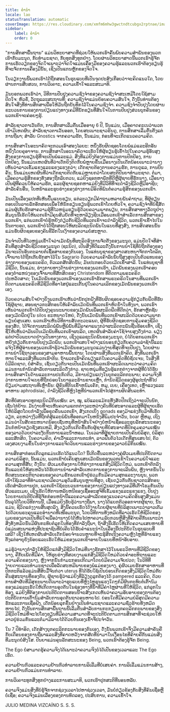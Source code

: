 ```yaml
---
title: ຄຳນຳ
locale: lao
statusTranslation: automatic
coverImage: https://res.cloudinary.com/xmfm6mhw3gwctndtcubgx2rptnae/image/upload/v1740337243/small_cover_educacion_fundamental_a051170f1c.webp
sidebar:
    label: ຄຳນຳ
    order: 0
---
```

"ການສຶກສາພື້ນຖານ" ແມ່ນວິທະຍາສາດທີ່ຊ່ວຍໃຫ້ພວກເຮົາຄົ້ນພົບຄວາມສໍາພັນຂອງພວກເຮົາກັບມະນຸດ, ກັບທໍາມະຊາດ, ກັບທຸກສິ່ງທຸກຢ່າງ. ໂດຍຜ່ານວິທະຍາສາດນີ້ພວກເຮົາຮູ້ຈັກການເຮັດວຽກຂອງຈິດໃຈເພາະວ່າຈິດໃຈແມ່ນເຄື່ອງມືຂອງຄວາມຮູ້ແລະພວກເຮົາຕ້ອງຮຽນຮູ້ທີ່ຈະຈັດການເຄື່ອງມືນັ້ນ, ເຊິ່ງເປັນແກນຫຼັກຂອງຈິດໃຈ.

ໃນວຽກງານນີ້ພວກເຮົາໄດ້ຖືກສອນໃນຮູບແບບທີ່ເປັນຈຸດປະສົງເກືອບວ່າຈະຄິດແນວໃດ, ໂດຍຜ່ານການສືບສວນ, ການວິເຄາະ, ຄວາມເຂົ້າໃຈແລະສະມາທິ.

ມັນບອກພວກເຮົາວ່າ, ວິທີການປັບປຸງຄວາມຊົງຈໍາຂອງຄວາມຊົງຈໍາສະເຫມີໂດຍໃຊ້ສາມປັດໃຈ: ຫົວຂໍ້, ວັດຖຸແລະສະຖານທີ່; ຄວາມຊົງຈໍາແມ່ນຍ້ອນຄວາມສົນໃຈ, ດັ່ງນັ້ນທ່ານຕ້ອງສົນໃຈສິ່ງທີ່ທ່ານສຶກສາເພື່ອໃຫ້ມັນຖືກບັນທຶກໄວ້ໃນຄວາມຊົງຈໍາ. ຄວາມຊົງຈໍາປັບປຸງໂດຍຜ່ານຂະບວນການຂອງການປ່ຽນແປງທາງເຄມີທີ່ນັກຮຽນທີ່ສົນໃຈໃນການປັບປຸງສ່ວນບຸກຄົນຂອງພວກເຂົາຈະຄ່ອຍໆຮູ້.

ສໍາລັບຊາວຕາເວັນຕົກ, ການສຶກສາເລີ່ມຕົ້ນເມື່ອອາຍຸ 6 ປີ, ນັ້ນແມ່ນ, ເມື່ອຄາດຄະເນວ່າພວກເຂົາມີເຫດຜົນ; ສໍາລັບຊາວຕາເວັນອອກ, ໂດຍສະເພາະຊາວຮິນດູ, ການສຶກສາເລີ່ມຕົ້ນຕັ້ງແຕ່ການຖືພາ; ສໍາລັບ Gnostics ຈາກຄວາມຮັກ, ນັ້ນແມ່ນ, ກ່ອນທີ່ຈະເກີດແນວຄວາມຄິດ.

ການສຶກສາໃນອະນາຄົດຈະກວມເອົາສອງໄລຍະ: ຫນຶ່ງຮັບຜິດຊອບໂດຍພໍ່ແມ່ແລະອີກອັນຫນຶ່ງໂດຍຄູອາຈານ. ການສຶກສາໃນອະນາຄົດຈະເຮັດໃຫ້ຜູ້ຮຽນຮູ້ເຂົ້າໄປໃນຄວາມຮູ້ອັນສູງສົ່ງຂອງການຮຽນຮູ້ທີ່ຈະເປັນພໍ່ແລະແມ່. ສິ່ງທີ່ແມ່ຍິງຕ້ອງການແມ່ນການປົກປ້ອງ, ການປົກປ້ອງ, ນັ້ນແມ່ນເຫດຜົນທີ່ວ່າເດັກຍິງຕິດກັບພໍ່ຫຼາຍຂຶ້ນເມື່ອນາງເປັນເດັກນ້ອຍເພາະວ່ານາງເຫັນວ່າລາວເຂັ້ມແຂງແລະແຂງແຮງກວ່າ; ເດັກຊາຍຕ້ອງການຄວາມຮັກ, ການດູແລ, ການບີບຄັ້ນ, ນັ້ນແມ່ນເຫດຜົນທີ່ວ່າເດັກຊາຍຕິດກັບແມ່ຫຼາຍກວ່າໂດຍສະຕິປັນຍາທໍາມະຊາດ. ຕໍ່ມາ, ເມື່ອຄວາມຮູ້ສຶກຂອງທັງສອງຖືກລົບກວນ, ແມ່ຍິງຊອກຫາພັກທີ່ດີຫຼືຜູ້ຊາຍທີ່ຮັກນາງ, ເມື່ອນາງເປັນຜູ້ທີ່ຄວນໃຫ້ຄວາມຮັກ, ແລະຜູ້ຊາຍຊອກຫາແມ່ຍິງທີ່ມີວິທີທີ່ຈະດໍາລົງຊີວິດຫຼືມີອາຊີບ; ສໍາລັບຄົນອື່ນ, ໃບຫນ້າແລະຮູບຮ່າງຂອງຮ່າງກາຍມີອິດທິພົນຕໍ່ຄວາມຮູ້ສຶກຂອງພວກເຂົາ.

ມັນເປັນເລື່ອງແປກທີ່ເຫັນປື້ມແບບຮຽນ, ແຕ່ລະວຽກມີຄໍາຖາມຫລາຍພັນຄໍາຖາມ, ທີ່ຜູ້ຂຽນຕອບເປັນລາຍລັກອັກສອນເພື່ອໃຫ້ນັກຮຽນຮຽນຮູ້ພວກເຂົາໂດຍຫົວໃຈ, ຄວາມຊົງຈໍາທີ່ບໍ່ຊື່ສັດແມ່ນຜູ້ເກັບຮັກສາຄວາມຮູ້ທີ່ໄວຫນຸ່ມຮຽນຮູ້ດ້ວຍຄວາມພາກພຽນ, ການສຶກສາທາງວັດຖຸຢ່າງສົມບູນນີ້ເຮັດໃຫ້ພວກເຂົາມີຄຸນສົມບັດທີ່ຈະຫາລ້ຽງຊີບເມື່ອພວກເຂົາສໍາເລັດການສຶກສາຂອງພວກເຂົາ, ແຕ່ພວກເຂົາບໍ່ຮູ້ຫຍັງກ່ຽວກັບຊີວິດທີ່ພວກເຂົາຈະດໍາລົງຊີວິດ, ພວກເຂົາເຂົ້າໄປໃນນັ້ນຕາບອດ, ພວກເຂົາບໍ່ໄດ້ຖືກສອນໃຫ້ຜະລິດຊະນິດພັນໃນແບບທີ່ສູງສົ່ງ, ການສິດສອນນັ້ນແມ່ນຮັບຜິດຊອບຂອງຄົນຂີ້ລັກໃນເງົາຂອງຄວາມບໍ່ສະຫຼາດ.

ມັນຈໍາເປັນທີ່ໄວຫນຸ່ມເຂົ້າໃຈວ່າເມັດພັນທີ່ຜະລິດອົງການຈັດຕັ້ງຂອງມະນຸດ, ແມ່ນປັດໃຈທີ່ສໍາຄັນທີ່ສຸດສໍາລັບຊີວິດຂອງມະນຸດ (ຊະນິດ), ເປັນສິ່ງທີ່ດີແລະດັ່ງນັ້ນການນໍາໃຊ້ທີ່ບໍ່ຖືກຕ້ອງຂອງມັນຈະເປັນອັນຕະລາຍຕໍ່ເຊື້ອສາຍຂອງຕົນເອງ. ໃນແທ່ນບູຊາຂອງສາດສະຫນາຈັກກາໂຕລິກ, ເຈົ້າພາບໄດ້ຖືກເກັບຮັກສາໄວ້ໃນ Sagrario ດ້ວຍຄວາມເຄົາລົບນັບຖືສູງສຸດເປັນຕົວແທນຂອງຮ່າງກາຍຂອງພຣະຄຣິດ, ຕົວເລກສັກສິດນັ້ນ; ມັນປະກອບດ້ວຍເມັດເຂົ້າສາລີ. ໃນແທ່ນບູຊາທີ່ມີຊີວິດ, ນັ້ນແມ່ນ, ຮ່າງກາຍທາງດ້ານຮ່າງກາຍຂອງພວກເຮົາ, ເມັດພັນຂອງພວກເຮົາຄອບຄອງຕໍາແຫນ່ງຂອງເຈົ້າພາບທີ່ສັກສິດຂອງ Christendom ທີ່ຕິດຕາມພຣະຄຣິດປະຫວັດສາດ; ໃນເມັດພັນຂອງພວກເຮົາເອງພວກເຮົາຮັກສາພຣະຄຣິດໃນສານທີ່ພວກເຮົາຕິດຕາມພຣະຄຣິດທີ່ມີຊີວິດທີ່ອາໄສຢູ່ແລະເຕັ້ນຢູ່ໃນຄວາມເລິກຂອງເມັດພັນຂອງພວກເຮົາເອງ.

ດ້ວຍຄວາມສົນໃຈຢ່າງຍິ່ງພວກເຮົາເຫັນວ່ານັກປູກຝັງທີ່ຮັບຜິດຊອບຄວາມຮູ້ກ່ຽວກັບພືດທີ່ຮັບໃຊ້ຜູ້ຊາຍ, ສອນຊາວກະສິກອນໃຫ້ເຄົາລົບເມັດພັນທີ່ພວກເຂົາຫົດນ້ໍາໃນທົ່ງນາ, ພວກເຮົາເຫັນວ່າພວກເຂົາໄດ້ປັບປຸງຄຸນນະພາບຂອງເມັດພັນເພື່ອຜະລິດພືດທີ່ດີກວ່າ, ຮັກສາຫຼັກຊັບຂອງເມັດພືດຢູ່ໃນ silos ຂະຫນາດໃຫຍ່, ດັ່ງນັ້ນເມັດພັນທີ່ພວກເຂົາຜະລິດດ້ວຍຄວາມພາກພຽນບໍ່ສູນເສຍ. ພວກເຮົາເຫັນວິທີການສັດຕະວະແພດ, ຜູ້ທີ່ຮັບຜິດຊອບການຄຸ້ມຄອງຊີວິດຂອງສັດ, ໄດ້ຈັດການຜະລິດພໍ່ພັນຫຼືພໍ່ພັນທີ່ມີລາຄາແພງກວ່າຜະລິດຕະພັນຊີ້ນຮ້ອຍເທົ່າ, ເຊິ່ງຊີ້ໃຫ້ເຫັນວ່າມັນເປັນເມັດພັນທີ່ພວກເຂົາຜະລິດ, ເຫດຜົນສໍາລັບຄ່າໃຊ້ຈ່າຍສູງດັ່ງກ່າວ. ພຽງແຕ່ຢາປົວພະຍາດຢ່າງເປັນທາງການ, ເຊິ່ງດູແລຊະນິດພັນຂອງມະນຸດ, ບໍ່ໄດ້ບອກພວກເຮົາຫຍັງກ່ຽວກັບການປັບປຸງເມັດພັນ; ພວກເຮົາເສຍໃຈຢ່າງແນ່ນອນກ່ຽວກັບຄວາມລ່າຊ້ານີ້ແລະແຈ້ງໃຫ້ຜູ້ອ່ານຂອງພວກເຮົາຮູ້ວ່າເມັດພັນຂອງມະນຸດແມ່ນງ່າຍທີ່ສຸດທີ່ຈະປັບປຸງ, ໂດຍຜ່ານການນໍາໃຊ້ຖາວອນຂອງສາມອາຫານພື້ນຖານ: ໂດຍຜ່ານສິ່ງທີ່ພວກເຮົາຄິດ, ສິ່ງທີ່ພວກເຮົາຫາຍໃຈແລະສິ່ງທີ່ພວກເຮົາກິນ. ຖ້າພວກເຮົາຄິດພຽງແຕ່ໃນຄວາມຄິດທີ່ບໍ່ຊັດເຈນ, ໃນສິ່ງທີ່ບໍ່ມີລົດຊາດ, ບໍ່ສໍາຄັນ, ເຊັ່ນດຽວກັນຈະເປັນເມັດພັນທີ່ພວກເຮົາຜະລິດເພາະວ່າຄວາມຄິດແມ່ນການກໍານົດສໍາລັບການຜະລິດດັ່ງກ່າວ. ຊາຍຫນຸ່ມທີ່ຮຽນຮູ້ແຕກຕ່າງຈາກຜູ້ທີ່ບໍ່ໄດ້ຮັບການສຶກສາໃນດ້ານແລະການປະກົດຕົວ, ມີການປ່ຽນແປງໃນບຸກຄະລິກກະພາບ; ຄວາມຈິງທີ່ວ່າການຫາຍໃຈເບຍທີ່ຖືກຍ່ອຍໃນບາແລະຮ້ານຂາຍເຫຼົ້າ, ກໍານົດຊີວິດຂອງຜູ້ອຸປະຖໍາທີ່ໄປຢ້ຽມຢາມສະຖານທີ່ເຫຼົ່ານັ້ນ: ຜູ້ຄົນທີ່ກິນເຂົ້າຫນົມເຄັກ, ຫມູ, ເບຍ, ເຄື່ອງເທດ, ເຫຼົ້າແວງແລະອາຫານ aphrodisiac, ດໍາລົງຊີວິດທີ່ຫຼົງໄຫຼທີ່ນໍາພວກເຂົາໄປສູ່ການຜິດສິນລະທໍາ.

ສັດທີ່ບໍ່ສະອາດທຸກຊະນິດມີກິ່ນເໝັນ: ລາ, ໝູ, ແບ້ແລະແມ້ກະທັ້ງສັດປີກເຖິງວ່າຈະເປັນນົກ, ເຊັ່ນໄກ່ບ້ານ. ມັນງ່າຍທີ່ຈະເຫັນຄວາມແຕກຕ່າງລະຫວ່າງຄົນທີ່ບໍ່ສະອາດແລະຜູ້ທີ່ຜູ້ຊາຍເຮັດໃຫ້ບໍລິສຸດໂດຍກໍາລັງເພື່ອຂຸດຄົ້ນພວກເຂົາ, ສັງເກດເບິ່ງ gonads ຂອງມ້າແຂ່ງກັບມ້າທີ່ເຮັດວຽກ, ລະຫວ່າງງົວທີ່ຖືກຕໍ່ສູ້ແລະພໍ່ພັນທີ່ອອກມາໃນຫນັງສືພິມປະຈໍາວັນ, boar ຫຼືຫມູ, ເຖິງແມ່ນວ່າໃນສັດຂະຫນາດນ້ອຍເຊັ່ນຫນູທີ່ຫນ້າສົນໃຈຢ່າງບໍ່ຫນ້າເຊື່ອແລະຮູບລັກສະນະຂອງມັນກໍ່ຫນ້າກຽດຊັງສະເຫມີ, ສິ່ງດຽວກັນເກີດຂື້ນກັບຜູ້ຊາຍທີ່ບໍ່ສະອາດທີ່ປົກຄຸມຄວາມເໝັນຂອງລາວດ້ວຍຢາລະງັບກິ່ນກາຍແລະນໍ້າຫອມ. ໃນເວລາທີ່ຜູ້ຊາຍກາຍເປັນຄົນບໍລິສຸດ, ບໍລິສຸດແລະສັກສິດ, ໃນຄວາມຄິດ, ຄໍາເວົ້າແລະການກະທໍາ, ລາວຟື້ນຕົວໄວເດັກທີ່ສູນເສຍໄປ, ຕົວເອງສວຍງາມຂຶ້ນໃນຮ່າງກາຍແລະຈິດວິນຍານແລະຮ່າງກາຍຂອງລາວບໍ່ມີກິ່ນເໝັນ.

ການສຶກສາກ່ອນເກີດລູກແມ່ນເຮັດໄດ້ແນວໃດ? ນີ້ເກີດຂື້ນລະຫວ່າງຄູ່ຜົວເມຍທີ່ປະຕິບັດຕາມຄວາມບໍລິສຸດ, ນັ້ນແມ່ນ, ພວກເຂົາບໍ່ເຄີຍສູນເສຍເມັດພັນຂອງພວກເຂົາໃນຄວາມພໍໃຈແລະຄວາມສຸກທີ່ສັ້ນ; ດັ່ງນັ້ນ: ຜົວເມຍຕ້ອງການໃຫ້ຮ່າງກາຍແກ່ສິ່ງມີຊີວິດໃຫມ່, ພວກເຂົາຕົກລົງກັນແລະຂໍໃຫ້ສະຫວັນໄດ້ຮັບການນໍາພາສໍາລັບເຫດການຂອງການຈະເລີນພັນ, ຫຼັງຈາກນັ້ນໃນທັດສະນະຄະຕິຖາວອນຂອງຄວາມຮັກພວກເຂົາຢູ່ຮ່ວມກັນມີຄວາມສຸກແລະງານບຸນ, ພວກເຂົາໃຊ້ເວລາທີ່ທໍາມະຊາດມີຄວາມອຸດົມສົມບູນຫຼາຍທີ່ສຸດ, ເຊັ່ນດຽວກັນກັບຊາວກະສິກອນເຮັດສໍາລັບການປູກ, ພວກເຂົາໃຊ້ຂະບວນການຂອງການປ່ຽນແປງທາງເຄມີທີ່ເຕົ້າໂຮມກັນເປັນຜົວແລະເມຍ, ເຊິ່ງເຮັດໃຫ້ການຫລົບຫນີຂອງເຊື້ອອະສຸຈິທີ່ເຂັ້ມແຂງແລະແຂງແຮງ, ປັບປຸງໂດຍການປະຕິບັດທີ່ຮູ້ຈັກກ່ອນຫນ້ານີ້ແລະຄວາມສໍາເລັດຂອງແນວຄວາມຄິດອັນສູງສົ່ງແມ່ນບັນລຸໄດ້ໂດຍວິທີການນີ້, ເມື່ອແມ່ຍິງຮັບຮູ້ວ່ານາງຖືພາ, ນາງໄດ້ແຍກຕົວອອກຈາກຜູ້ຊາຍ, ນັ້ນແມ່ນ, ຊີວິດແຕ່ງງານສິ້ນສຸດລົງ, ສິ່ງນີ້ຄວນເຮັດໄດ້ງ່າຍໂດຍຜູ້ຊາຍທີ່ບໍລິສຸດເພາະວ່າລາວເຕັມໄປດ້ວຍພຣະຄຸນແລະອໍານາດທີ່ເໜືອມະນຸດ, ໂດຍວິທີການທັງຫມົດທີ່ລາວເຮັດໃຫ້ຊີວິດຂອງເມຍຂອງລາວເປັນທີ່ພໍໃຈເພື່ອວ່ານາງບໍ່ໄດ້ຫັນໄປຫາຄວາມລົບກວນຫຼືສິ່ງທີ່ຄ້າຍຄືກັນເພາະວ່າສິ່ງທັງຫມົດນັ້ນມີຜົນກະທົບຕໍ່ລູກໃນທ້ອງທີ່ກໍາລັງຖືພາ, ຖ້າສິ່ງນີ້ເຮັດໃຫ້ເກີດຄວາມເສຍຫາຍທີ່ບໍ່ແມ່ນສະພາແຫ່ງທີ່ປະຊາຊົນທີ່ບໍ່ເຄີຍໄດ້ຮັບຄໍາແນະນໍາໃນເລື່ອງນີ້ປະຕິບັດໃນຮູບແບບທີ່ເສລີ? ເຊິ່ງໃຫ້ເຫດຜົນສໍາລັບເດັກນ້ອຍຈໍານວນຫຼາຍທີ່ຈະຮູ້ສຶກເຖິງຄວາມຫຼົງໄຫຼທີ່ຮ້າຍແຮງຕັ້ງແຕ່ອາຍຸຍັງນ້ອຍແລະເຮັດໃຫ້ແມ່ຂອງພວກເຂົາອາຍໃນແບບທີ່ຫນ້າອັບອາຍ.

ແມ່ຮູ້ວ່ານາງກໍາລັງໃຫ້ຊີວິດແກ່ສິ່ງມີຊີວິດໃຫມ່ທີ່ນາງຮັກສາໄວ້ໃນພຣະວິຫານທີ່ມີຊີວິດຂອງນາງ, ຄືກັບເພັດທີ່ມີຄ່າ, ໃຫ້ຮູບຮ່າງທີ່ສວຍງາມແກ່ສິ່ງມີຊີວິດໃຫມ່ດ້ວຍຄໍາອະທິຖານແລະຄວາມຄິດຂອງນາງ, ຫຼັງຈາກນັ້ນກໍາມະກອນເກີດມາໂດຍບໍ່ມີຄວາມເຈັບປວດ; ໃນວິທີທີ່ງ່າຍດາຍແລະທໍາມະຊາດເພື່ອລັດສະຫມີພາບຂອງພໍ່ແມ່ຂອງນາງ. ຄູ່ຜົວເມຍຮັກສາອາຫານທີ່ປົກກະຕິແລ້ວແມ່ນສີ່ສິບມື້ຈົນກ່ວາ uterus ທີ່ໄດ້ຮັບໃຊ້ເປັນບ່ອນເກີດຂອງສິ່ງມີຊີວິດໃຫມ່ກັບຄືນສູ່ສະຖານທີ່ຂອງຕົນ, ຜູ້ຊາຍຮູ້ວ່າແມ່ຍິງທີ່ລ້ຽງດູລູກຕ້ອງໄດ້ pampered ແລະຄິດ, ດ້ວຍການສໍາຜັດທີ່ມີສຸຂະພາບດີເພາະວ່າຮູບແບບທີ່ຫຼົງໄຫຼຮຸນແຮງໃດໆກໍ່ມີຜົນກະທົບຕໍ່ເຕົ້ານົມຂອງແມ່ແລະເຮັດໃຫ້ເກີດການອຸດຕັນໃນຊ່ອງທາງທີ່ນ້ໍາທີ່ມີຄ່າໄຫຼຜ່ານທີ່ໃຫ້ຊີວິດ, ແກ່ລູກໃນທ້ອງ, ແມ່ຍິງທີ່ຕ້ອງການປະຕິບັດການສອນນີ້ຈະສັງເກດເຫັນວ່າຄວາມອັບອາຍຂອງການຕ້ອງປະຕິບັດການເຕົ້ານົມສໍາລັບການອຸດຕັນຖາວອນຫາຍໄປ. ບ່ອນໃດທີ່ມີຄວາມບໍລິສຸດມີຄວາມຮັກແລະການເຊື່ອຟັງ, ເດັກນ້ອຍລຸກຂຶ້ນຢ່າງເປັນທໍາມະຊາດແລະຄວາມຊົ່ວຮ້າຍທັງຫມົດຫາຍໄປ, ດັ່ງນັ້ນການສຶກສາພື້ນຖານນີ້ເລີ່ມຕົ້ນສໍາລັບການກະກຽມບຸກຄະລິກກະພາບຂອງສິ່ງມີຊີວິດໃຫມ່ທີ່ຈະໄປໂຮງຮຽນທີ່ມີຄວາມສາມາດທີ່ຈະປະຕິບັດຕາມການສຶກສາທີ່ຈະຊ່ວຍໃຫ້ລາວຢູ່ຮ່ວມກັນແລະຕໍ່ມາມີລາຍໄດ້ດ້ວຍຕົນເອງເຂົ້າຈີ່ປະຈໍາວັນ.

ໃນ 7 ປີທໍາອິດ, ເດັກສ້າງບຸກຄະລິກກະພາບຂອງຕົນເອງ, ດັ່ງນັ້ນພວກເຂົາຈຶ່ງມີຄວາມສໍາຄັນຄືກັບເດືອນຂອງການຖືພາແລະສິ່ງທີ່ຄາດຫວັງຈາກສັດທີ່ນໍາມາໃນເງື່ອນໄຂທີ່ຄ້າຍຄືກັນແມ່ນສິ່ງທີ່ມະນຸດບໍ່ສົງໃສ. ປັນຍາແມ່ນຄຸນລັກສະນະຂອງ Being, ພວກເຮົາຕ້ອງຮູ້ຈັກ Being.

The Ego ບໍ່ສາມາດຮູ້ຄວາມຈິງໄດ້ເພາະວ່າຄວາມຈິງບໍ່ໄດ້ເປັນຂອງເວລາແລະ The Ego ເຮັດ.

ຄວາມຢ້ານກົວແລະຄວາມຢ້ານກົວທໍາລາຍການລິເລີ່ມທີ່ບໍ່ເສຍຄ່າ. ການລິເລີ່ມແມ່ນການສ້າງ, ຄວາມຢ້ານກົວແມ່ນການທໍາລາຍ.

ການວິເຄາະທຸກສິ່ງທຸກຢ່າງແລະການສະມາທິ, ພວກເຮົາປຸກສະຕິທີ່ນອນຫລັບ.

ຄວາມຈິງແມ່ນສິ່ງທີ່ບໍ່ຮູ້ຈັກຈາກຊ່ວງເວລາໄປຫາຊ່ວງເວລາ, ມັນບໍ່ກ່ຽວຂ້ອງກັບສິ່ງທີ່ຄົນເຊື່ອຫຼືບໍ່ເຊື່ອ; ຄວາມຈິງແມ່ນເລື່ອງຂອງການທົດລອງ, ປະສົບການ, ຄວາມເຂົ້າໃຈ.

JULIO MEDINA VIZCAÍNO
S. S. S.

